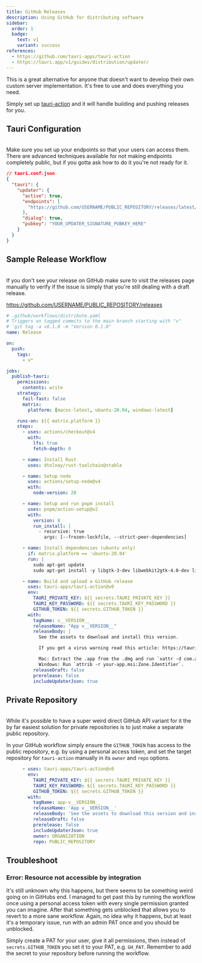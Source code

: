 ```yaml
---
title: GitHub Releases
description: Using GitHub for distributing software
sidebar:
  order: 1
  badge:
    text: v1
    variant: success
references:
  - https://github.com/tauri-apps/tauri-action
  - https://tauri.app/v1/guides/distribution/updater/
---
```



<SimonSays>
This is a great alternative for anyone that doesn't want to develop their own custom server implementation. It's free to use and does everything you need.

Simply set up <a href="https://github.com/tauri-apps/tauri-action" target="_blank">tauri-action</a> and it will handle building and pushing releases for you.
</SimonSays>

## Tauri Configuration
<br/>
<SimonSays title="The endpoint must be publicly accessible">
Make sure you set up your endpoints so that your users can access them. There are advanced techniques available for not making endpoints completely public, but if you gotta ask how to do it you're not ready for it.
</SimonSays>

```json
// tauri.conf.json
{
  "tauri": {
    "updater": {
      "active": true,
      "endpoints": [
        "https://github.com/USERNAME/PUBLIC_REPOSITORY/releases/latest/download/latest.json"
      ],
      "dialog": true,
      "pubkey": "YOUR_UPDATER_SIGNATURE_PUBKEY_HERE"
    }
  }
}
```

## Sample Release Workflow
<br/>
<SimonSays title="Drafts don't show up on your front page.">
If you don't see your release on GitHub make sure to visit the releases page manually to verify if the issue is simply that you're still dealing with a draft release.

https://github.com/USERNAME/PUBLIC_REPOSITORY/releases
</SimonSays>

```yaml
# .github/workflows/distribute.yaml
# Triggers on tagged commits to the main branch starting with "v"
# `git tag -a v0.1.0 -m "Version 0.1.0"
name: Release

on:
  push:
    tags:
      - v*

jobs:
  publish-tauri:
    permissions:
      contents: write
    strategy:
      fail-fast: false
      matrix:
        platform: [macos-latest, ubuntu-20.04, windows-latest]

    runs-on: ${{ matrix.platform }}
    steps:
      - uses: actions/checkout@v4
        with:
          lfs: true
          fetch-depth: 0

      - name: Install Rust
        uses: dtolnay/rust-toolchain@stable

      - name: Setup node
        uses: actions/setup-node@v4
        with:
          node-version: 20

      - name: Setup and run pnpm install
        uses: pnpm/action-setup@v2
        with:
          version: 8
          run_install: |
            - recursive: true
              args: [--frozen-lockfile, --strict-peer-dependencies]

      - name: Install dependencies (ubuntu only)
        if: matrix.platform == 'ubuntu-20.04'
        run: |
          sudo apt-get update
          sudo apt-get install -y libgtk-3-dev libwebkit2gtk-4.0-dev libappindicator3-dev librsvg2-dev patchelf

      - name: Build and upload a GitHub release
        uses: tauri-apps/tauri-action@v0
        env:
          TAURI_PRIVATE_KEY: ${{ secrets.TAURI_PRIVATE_KEY }}
          TAURI_KEY_PASSWORD: ${{ secrets.TAURI_KEY_PASSWORD }}
          GITHUB_TOKEN: ${{ secrets.GITHUB_TOKEN }}
        with:
          tagName: v__VERSION__
          releaseName: "App v__VERSION__"
          releaseBody: |
            See the assets to download and install this version.

            If you get a virus warning read this article: https://tauri.by.simon.hyll.nu/concepts/security/false_positives/.

            Mac: Extract the .app from the .dmg and run `xattr -d com.apple.quarantine your-app.app`.
            Windows: Run `attrib -r your-app.msi:Zone.Identifier`.
          releaseDraft: false
          prerelease: false
          includeUpdaterJson: true
```

## Private Repository
<br/>
<SimonSays title="The easiest solution is making a second public repository">
While it's possible to have a super weird direct GitHub API variant for it the by far easiest solution for private repositories is to just make a separate public repository.

In your GitHub workflow simply ensure the `GITHUB_TOKEN` has access to the public repository, e.g. by using a personal access token, and set the target repository for `tauri-action` manually in its `owner` and `repo` options.
</SimonSays>

```yaml
      - uses: tauri-apps/tauri-action@v0
        env:
          TAURI_PRIVATE_KEY: ${{ secrets.TAURI_PRIVATE_KEY }}
          TAURI_KEY_PASSWORD: ${{ secrets.TAURI_KEY_PASSWORD }}
          GITHUB_TOKEN: ${{ secrets.GITHUB_TOKEN }}
        with:
          tagName: app-v__VERSION__
          releaseName: 'App v__VERSION__'
          releaseBody: 'See the assets to download this version and install.'
          releaseDraft: false
          prerelease: false
          includeUpdaterJson: true
          owner: ORGANIZATION
          repo: PUBLIC_REPOSITORY
```

## Troubleshoot

### Error: Resource not accessible by integration

It's still unknown why this happens, but there seems to be something weird going on in GitHubs end. I managed to get past this by running the workflow once using a personal access token with every single permission granted you can imagine. After that something gets unblocked that allows you to revert to a more sane workflow. Again, no idea why it happens, but at least it's a temporary issue, run with an admin PAT once and you should be unblocked.

Simply create a PAT for your user, give it all permissions, then instead of `secrets.GITHUB_TOKEN` you set it to your PAT, e.g. `GH_PAT`. Remember to add the secret to your repository before running the workflow.
